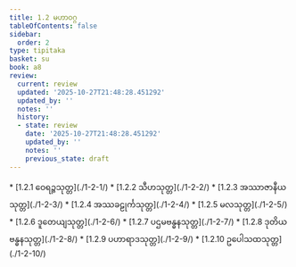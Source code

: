 ```yaml
---
title: 1.2 မဟာဝဂ္ဂ
tableOfContents: false
sidebar:
  order: 2
type: tipitaka
basket: su
book: a8
review:
  current: review
  updated: '2025-10-27T21:48:28.451292'
  updated_by: ''
  notes: ''
  history:
  - state: review
    date: '2025-10-27T21:48:28.451292'
    updated_by: ''
    notes: ''
    previous_state: draft
---
```



<ReviewStatus review={frontmatter.review} showDetails={true} />

<HypothesisAnnotation frontmatter={frontmatter} />

<DynamicBreadcrumb />



<TableOfContents book="a8" section="1.2">
* [1.2.1 ဝေရဉ္ဇသုတ္တ](./1-2-1/)
* [1.2.2 သီဟသုတ္တ](./1-2-2/)
* [1.2.3 အဿာဇာနီယသုတ္တ](./1-2-3/)
* [1.2.4 အဿခဠုင်္ကသုတ္တ](./1-2-4/)
* [1.2.5 မလသုတ္တ](./1-2-5/)
* [1.2.6 ဒူတေယျသုတ္တ](./1-2-6/)
* [1.2.7 ပဌမဗန္ဓနသုတ္တ](./1-2-7/)
* [1.2.8 ဒုတိယဗန္ဓနသုတ္တ](./1-2-8/)
* [1.2.9 ပဟာရာဒသုတ္တ](./1-2-9/)
* [1.2.10 ဥပေါသထသုတ္တ](./1-2-10/)
</TableOfContents>